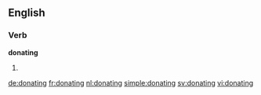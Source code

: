 ==English==

===Verb===
'''donating'''

# {{present participle of|donate}}

[[de:donating]]
[[fr:donating]]
[[nl:donating]]
[[simple:donating]]
[[sv:donating]]
[[vi:donating]]